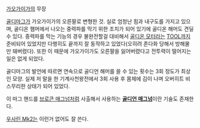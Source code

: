 [[가오가이가]]의 무장

[[골디마그]]가 가오가이가의 오른팔로 변형한 것. 실로 엄청난 힘과 내구도를 가지고 있으며, 골디온 햄머에서 나오는 중력파를 막기 위한 조치가 되어 있기에 골디온 해머도 견딜수 있다. 중력파를 막는 기능의 경우 불완전할걸 대비해서 [[골디온 모터]]라는 [[TOOL]]까지 준비되어 있었지만 다행히도 끝까지 잘 동작하고 있었다(오히려 존다화 당해서 방해물만 돼버렸다). 또한 이 때문에 가오가이가도 오른팔을 잃어버렸다고 전투력이 떨어지는 일은 없게 되었다.

골디마그의 발언에 따르면 연속으로 골디언 해머를 쓸 수 있는 횟수는 3회 정도가 최상인 모양. 실제 저 말을 한 기계사천왕전에서 3회 사용 후 몸체에 김이 나며 오버히트 비스무리한 상태가 되어 있었다.

이 마그 핸드를 [[브로큰 매그넘]]처럼 사출해서 사용하는 '''[[골디언 매그넘]]'''이란 기술도 존재한다.

[[우사린 Mk2]]는 이런거 없어도 잘 쓴다.

